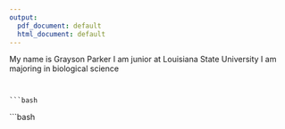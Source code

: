 ```yaml
---
output:
  pdf_document: default
  html_document: default
---
```


My name is Grayson Parker
I am  junior at Louisiana State University
I am majoring in biological science 
```


```bash

```


```bash
